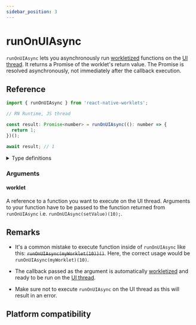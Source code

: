 ```yaml
---
sidebar_position: 3
---
```


# runOnUIAsync

`runOnUIAsync` lets you asynchronously run [workletized](/docs/fundamentals/glossary#to-workletize) functions on the [UI thread](/docs/fundamentals/glossary#ui-thread).
It returns a Promise of the worklet's return value. The Promise is resolved asynchronously, not immediately after the callback execution.

## Reference

```javascript   
import { runOnUIAsync } from 'react-native-worklets';

// RN Runtime, JS thread

const result: Promise<number> = runOnUIAsync((): number => {
  return 1;
})();

await result; // 1
```

<details>
<summary>Type definitions</summary>

```typescript
function runOnUIAsync<Args extends unknown[], ReturnValue>(
  worklet: (...args: Args) => ReturnValue
): (...args: Args) => Promise<ReturnValue> 
```

</details>

### Arguments

#### worklet

A reference to a function you want to execute on the UI thread. Arguments to your function have to be passed to the function returned from `runOnUIAsync` i.e. `runOnUIAsync(setValue)(10);`.

## Remarks

- It's a common mistake to execute function inside of `runOnUIAsync` like this: ~~`runOnUIAsync(myWorklet(10))()`~~. Here, the correct usage would be `runOnUIAsync(myWorklet)(10)`.

- The callback passed as the argument is automatically [workletized](/docs/fundamentals/glossary#to-workletize) and ready to be run on the [UI thread](/docs/fundamentals/glossary#ui-thread).

- Make sure not to execute `runOnUIAsync` on the UI thread as this will result in an error.

## Platform compatibility

<PlatformCompatibility android ios />
